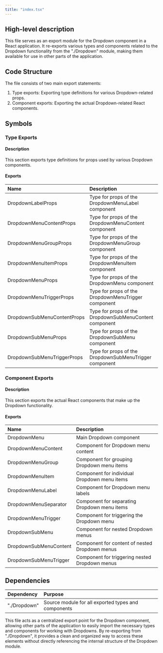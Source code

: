 ```yaml
---
title: "index.tsx"
---
```


## High-level description
This file serves as an export module for the Dropdown component in a React application. It re-exports various types and components related to the Dropdown functionality from the "./Dropdown" module, making them available for use in other parts of the application.

## Code Structure
The file consists of two main export statements:
1. Type exports: Exporting type definitions for various Dropdown-related props.
2. Component exports: Exporting the actual Dropdown-related React components.

## Symbols

### Type Exports
#### Description
This section exports type definitions for props used by various Dropdown components.

#### Exports
| Name | Description |
|:-----|:------------|
| DropdownLabelProps | Type for props of the DropdownMenuLabel component |
| DropdownMenuContentProps | Type for props of the DropdownMenuContent component |
| DropdownMenuGroupProps | Type for props of the DropdownMenuGroup component |
| DropdownMenuItemProps | Type for props of the DropdownMenuItem component |
| DropdownMenuProps | Type for props of the DropdownMenu component |
| DropdownMenuTriggerProps | Type for props of the DropdownMenuTrigger component |
| DropdownSubMenuContentProps | Type for props of the DropdownSubMenuContent component |
| DropdownSubMenuProps | Type for props of the DropdownSubMenu component |
| DropdownSubMenuTriggerProps | Type for props of the DropdownSubMenuTrigger component |

### Component Exports
#### Description
This section exports the actual React components that make up the Dropdown functionality.

#### Exports
| Name | Description |
|:-----|:------------|
| DropdownMenu | Main Dropdown component |
| DropdownMenuContent | Component for Dropdown menu content |
| DropdownMenuGroup | Component for grouping Dropdown menu items |
| DropdownMenuItem | Component for individual Dropdown menu items |
| DropdownMenuLabel | Component for Dropdown menu labels |
| DropdownMenuSeparator | Component for separating Dropdown menu items |
| DropdownMenuTrigger | Component for triggering the Dropdown menu |
| DropdownSubMenu | Component for nested Dropdown menus |
| DropdownSubMenuContent | Component for content of nested Dropdown menus |
| DropdownSubMenuTrigger | Component for triggering nested Dropdown menus |

## Dependencies
| Dependency | Purpose |
|:-----------|:--------|
| "./Dropdown" | Source module for all exported types and components |

This file acts as a centralized export point for the Dropdown component, allowing other parts of the application to easily import the necessary types and components for working with Dropdowns. By re-exporting from "./Dropdown", it provides a clean and organized way to access these elements without directly referencing the internal structure of the Dropdown module.